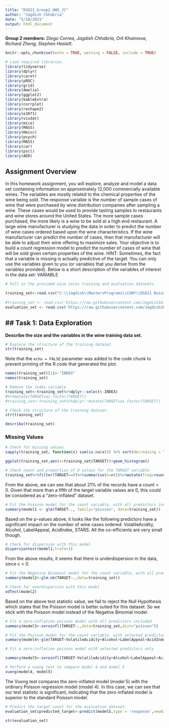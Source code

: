 ```yaml
---
title: "DS621_Group2_HW5_JC"
author: "Jagdish Chhabria"
date: "5/10/2021"
output: html_document
---
```


**Group 2 members:** _Diego Correa, Jagdish Chhabria, Orli Khaimova, Richard Zheng, Stephen Haslett_.




```r
knitr::opts_chunk$set(echo = TRUE, warning = FALSE, include = TRUE)

# Load required libraries.
library(tidyverse)
library(dplyr)
library(caret)
library(pROC)
library(grid)
library(Amelia)
library(ggplot2)
library(kableExtra)
library(corrplot)
library(reshape2)
library(e1071)
library(visdat)
library(mice)
library(MASS)
library(Hmisc)
library(psych)
library(MASS)
library(car)
library(pscl)
library(AER)

```

## Assignment Overview

In this homework assignment, you will explore, analyze and model a data set containing information on
approximately 12,000 commercially available wines. The variables are mostly related to the chemical properties of the wine being sold. The response variable is the number of sample cases of wine that were purchased by wine distribution companies after sampling a wine. These cases would be used to provide tasting samples to restaurants and wine stores around the United States. The more sample cases purchased, the more likely is a wine to be sold at a high end restaurant. A large wine manufacturer is studying the data in order to predict the number of wine cases ordered based upon the wine characteristics. If the wine manufacturer can predict the number of cases, then that manufacturer will be able to adjust their wine offering to maximize sales.
Your objective is to build a count regression model to predict the number of cases of wine that will be sold given certain properties of the wine. HINT: Sometimes, the fact that a variable is missing is actually predictive of the target. You can only use the variables given to you (or variables that you derive from the variables provided).
Below is a short description of the variables of interest in the data set:
VARIABLE

```r
# Pull in the provided wine sales training and evaluation datasets.

training_set<-read.csv("C:\\Jagdish\\MastersPrograms\\CUNY\\DS621 Business Analytics and Data Mining\\HW5\\wine-training-data.csv")
  
#training_set <- read.csv('https://raw.githubusercontent.com/Jagdish16/CUNY_DATA_621/main/homework_5/wine-training-data.csv',stringsAsFactors = TRUE)
evaluation_set <- read.csv('https://raw.githubusercontent.com/Jagdish16/CUNY_DATA_621/main/homework_5/wine-evaluation-data.csv',stringsAsFactors = TRUE)
```

## ## Task 1: Data Exploration

**Describe the size and the variables in the wine training data set.**

```r
# Explore the structure of the training dataset.
str(training_set)
```

Note that the `echo = FALSE` parameter was added to the code chunk to prevent printing of the R code that generated the plot.


```r
names(training_set)[1]<-"INDEX"
names(training_set)
```

```r
# Remove the index variable
training_set<-training_set%>%dplyr::select(-INDEX)
#%>%mutate(TARGET=as.factor(TARGET))
#training_set<-training_set%>%dplyr::mutate(TARGET=as.factor(TARGET))

```


```r
# Check the structure of the training dataset.
str(training_set)
```


```r
describe(training_set)
```

### Missing Values

```r
# Check for missing values
sapply(training_set, function(x) sum(is.na(x))) %>% sort(decreasing = TRUE) %>% kable() %>% kable_styling()
```




```r

ggplot(training_set,aes(x=training_set$TARGET))+geom_histogram()

```

```r
# Check count and proportion of 0 values for the TARGET variable
training_set%>%filter(TARGET==0)%>%summarise(n=n())%>%mutate(freq=round(n/nrow(training_set),4))

```

From the above, we can see that about 21% of the records have a count = 0. Given that more than a fifth of the target variable values are 0, this could be considered as a "zero-inflated" dataset.


```r
# Fit the Poisson model for the count variable, with all predictors included
summary(model1 <- glm(TARGET~., family="poisson", data=training_set))

```
Based on the p-values above, it looks like the following predictors have a significant impact on the number of wine cases ordered: VolatileAcidity, Alcohol, LabelAppeal, AcidIndex, STARS. All the co-efficients are very small though.


```r
# Check for dispersion with this model
dispersiontest(model1,trafo=1)

```

From the above results, it seems that there is underdispersion in the data, since c < 0.


```r
# Fit the Negative Binomial model for the count variable, with all predictors included
summary(model2<-glm.nb(TARGET~.,data=training_set))

```


```r
# Check for overdispersion with this model
odTest(model2) 

```

Based on the above test statistic value, we fail to reject the Null Hypothesis which states that the Poisson model is better suited for this dataset. So we stick with the Poisson model instead of the Negative Binomial model. 


```r
# Fit a zero-inflation poisson model with all predictors included
summary(model3<-zeroinfl(TARGET~.,data=training_set,dist="poisson"))

```


```r
# Fit the Poisson model for the count variable, with selected predictors only
summary(model4<-glm(TARGET~VolatileAcidity+Alcohol+LabelAppeal+AcidIndex+STARS, family="poisson", data=training_set))


```


```r
# Fit a zero-inflation poisson model with selected predictors only

summary(model5<-zeroinfl(TARGET~VolatileAcidity+Alcohol+LabelAppeal+AcidIndex+STARS,data=training_set,dist="poisson"))

```





```r
# Perform a vuong test to compare model 4 and model 5
vuong(model4, model5)
```
The Vuong test compares the zero-inflated model (model 5) with the ordinary Poisson regression model (model 4). In this case, we can see that our test statistic is significant, indicating that the zero-inflated model is superior to the standard Poisson model.


```r
# Predict the target count for the evaluation dataset
evaluation_set$predicted_target<-predict(model5,type = 'response',newdata = evaluation_set)

```


```r
str(evaluation_set)

```




